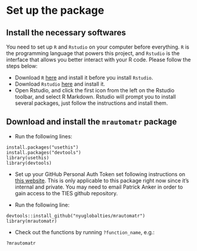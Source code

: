 # Set up the package

## Install the necessary softwares

You need to set up `R` and `Rstudio` on your computer before everything. `R` is the programming language that powers this project, and `Rstudio` is the interface that allows you better interact with your R code. Please follow the steps below:

-   Download `R` [here](https://cran.r-project.org/mirrors.html) and install it before you install `Rstudio`.
-   Download `Rstudio` [here](https://rstudio.com/products/rstudio/download/#download) and install it.
-   Open Rstudio, and click the first icon from the left on the Rstudio toolbar, and select R Markdown. Rstudio will prompt you to install several packages, just follow the instructions and install them.

## Download and install the `mrautomatr` package

-   Run the following lines:

```
install.packages("usethis")
install.packages("devtools")
library(usethis)
library(devtools)
```

-   Set up your GitHub Personal Auth Token set following instructions on [this website](https://usethis.r-lib.org/reference/browse_github_pat.html). This is only applicable to this package right now since it's internal and private. You may need to email Patrick Anker in order to gain access to the TIES github repository.

-   Run the following line:

```
devtools::install_github("nyuglobalties/mrautomatr")
library(mrautomatr)
```

-   Check out the functions by running `?function_name`, e.g.:

```
?mrautomatr
```
